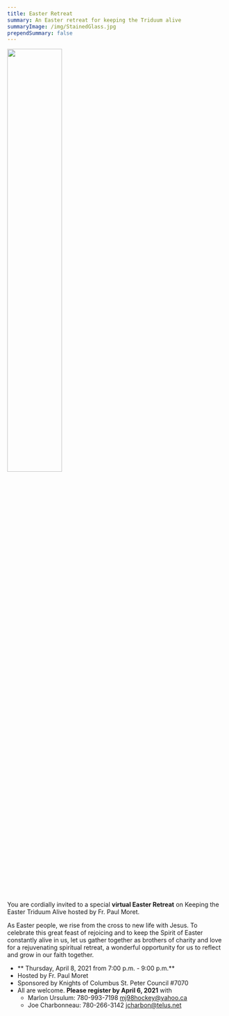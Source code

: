 ```yaml
---
title: Easter Retreat
summary: An Easter retreat for keeping the Triduum alive
summaryImage: /img/StainedGlass.jpg
prependSummary: false
---
```



<Image  float="right"  m="20px"  src="/img/StainedGlass.jpg"  width="50%" />

You are cordially invited to a special **virtual Easter Retreat** on Keeping the
Easter Triduum Alive hosted by Fr. Paul Moret.

As Easter people, we rise from the cross to new life with Jesus. To celebrate this great feast of rejoicing and
to keep the Spirit of Easter constantly alive in us, let us gather together as brothers of charity and love for a
rejuvenating spiritual retreat, a wonderful opportunity for us to reflect and grow in our faith together.

- ** Thursday, April 8, 2021 from 7:00 p.m. - 9:00 p.m.**
- Hosted by Fr. Paul Moret
- Sponsored by Knights of Columbus St. Peter Council #7070
- All are welcome. **Please register by April 6, 2021** with
  - Marlon Ursulum: 780-993-7198 mj98hockey@yahoo.ca
  - Joe Charbonneau: 780-266-3142 jcharbon@telus.net